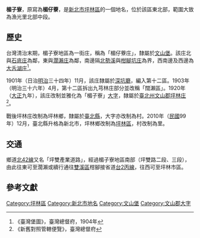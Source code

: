 {{noteTA
|1 = zh-cn:庄; zh-hk:庄; zh-tw:庄;
}}
'''楣子寮'''，原寫為'''楣仔藔'''，是[[新北市|新北市]][[坪林區|坪林區]]的一個地名，位於該區東北部，範圍大致為漁光里北部中段。

==歷史==
台灣清治末期，楣子寮地區為一街庄，稱為「楣仔藔庄」，隸屬於[[文山堡|文山堡]]。該庄北與[[石底庄|石底庄]]為鄰，東與[[濶瀨庄|濶瀨庄]]為鄰，南邊隔[[北勢溪_(新北市)|北勢溪]]與[[柑腳坑庄|柑腳坑庄]]為界，西南邊及西邊為[[大舌湖庄|大舌湖庄]]<ref>《臺灣堡圖》，臺灣總督府，1904年</ref>。

1901年（日治[[明治|明治]]三十四年）11月，該庄隸屬於[[深坑廳|深坑廳]]，編入第十二區。1903年（明治三十六年）4月，第十二區拆出九芎林庄部分並改稱「闊瀨區」。1920年（[[大正|大正]]九年），該庄改制並雅化為「楣子寮」[[大字|大字]]，隸屬於[[臺北州|臺北州]][[文山郡|文山郡]][[坪林庄|坪林庄]]<ref>《新舊對照管轄便覽》，臺灣總督府</ref>。

戰後坪林庄改制為坪林鄉，隸屬於[[臺北縣|臺北縣]]，大字亦改制為村。2010年（[[中華民國|民國]]99年）12月，臺北縣升格為新北市，坪林鄉改制為[[坪林區|坪林區]]，村改制為里。

==交通==
鄉道[[北42線|北42線]]又名「坪雙產業道路」，經過楣子寮地區南部（坪雙路二段、三段），由此往東可至濶瀨或續行通往[[雙溪區|雙溪區]]柑腳接省道[[台2丙線|台2丙線]]，往西可至坪林市區。

==參考文獻==
{{reflist}}

{{文山郡}}

[[Category:坪林區|Category:坪林區]]
[[Category:新北市地名|Category:新北市地名]]
[[Category:文山堡|Category:文山堡]]
[[Category:文山郡大字|Category:文山郡大字]]
